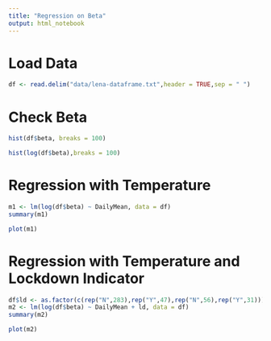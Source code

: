 ---
title: "Regression on Beta"
output: html_notebook
---
# Load Data
```{r}
df <- read.delim("data/lena-dataframe.txt",header = TRUE,sep = " ")
```

# Check Beta 
```{r}
hist(df$beta, breaks = 100)
```
```{r}
hist(log(df$beta),breaks = 100)
```

# Regression with Temperature
```{r}
m1 <- lm(log(df$beta) ~ DailyMean, data = df)
summary(m1)
```
```{r}
plot(m1)
```

# Regression with Temperature and Lockdown Indicator
```{r}
df$ld <- as.factor(c(rep("N",283),rep("Y",47),rep("N",56),rep("Y",31)))
m2 <- lm(log(df$beta) ~ DailyMean + ld, data = df)
summary(m2)
```
```{r}
plot(m2)
```

